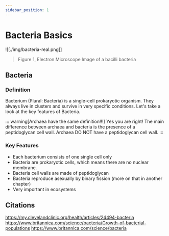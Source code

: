 ```yaml
---
sidebar_position: 1
---
```

# Bacteria Basics
![[./img/bacteria-real.png]]
> Figure 1, Electron Microscope Image of a bacilli bacteria
## Bacteria
### Definition
Bacterium (Plural: Bacteria) is a single-cell prokaryotic organism. They always live in clusters and survive in very specific conditions. Let's take a look at the key features of Bacteria.

::: warning[Archaea have the same definition!!!]
Yes you are right! The main difference between archaea and bacteria is the presence of a peptidoglycan cell wall. Archaea DO NOT have a peptidoglycan cell wall. 
:::
### Key Features
- Each bacterium consists of one single cell only
- Bacteria are prokaryotic cells, which means there are no nuclear membrane. 
- Bacteria cell walls are made of peptidoglycan
- Bacteria reproduce asexually by binary fission (more on that in another chapter)
- Very important in ecosystems


## Citations
https://my.clevelandclinic.org/health/articles/24494-bacteria
https://www.britannica.com/science/bacteria/Growth-of-bacterial-populations
https://www.britannica.com/science/bacteria
